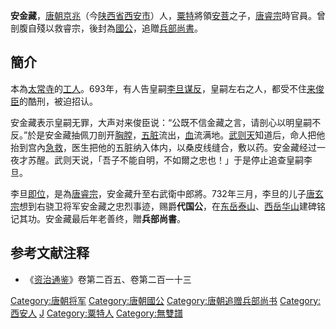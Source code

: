 '''安金藏'''，[[唐朝|唐朝]][[京兆|京兆]]（今[[陕西省|陕西省]][[西安市|西安市]]）人，[[粟特|粟特]]將領[[安菩|安菩]]之子，[[唐睿宗|唐睿宗]]時官員。曾剖腹自殘以救睿宗，後封為[[國公|國公]]，追贈[[兵部尚書|兵部尚書]]。

==簡介==
本為[[太常寺|太常寺]]的[[工人|工人]]。693年，有人告皇嗣[[李旦|李旦]][[谋反|谋反]]，皇嗣左右之人，都受不住[[来俊臣|来俊臣]]的酷刑，被迫招认。

安金藏表示皇嗣无罪，大声对来俊臣说：“公既不信金藏之言，请剖心以明皇嗣不反。”於是安金藏抽佩刀剖开[[胸|胸膛]]，[[五脏|五脏]]流出，[[血|血]]流满地。[[武则天|武则天]]知道后，命人把他抬到宫內[[急救|急救]]，医生把他的五脏纳入体内，以桑皮线缝合，敷以药。安金藏经过一夜才苏醒。武则天说，「吾子不能自明，不如爾之忠也！」于是停止追查皇嗣李旦。

李旦[[即位|即位]]，是為[[唐睿宗|唐睿宗]]，安金藏升至右武衛中郎將。732年三月，李旦的儿子[[唐玄宗|唐玄宗]]想到右骁卫将军安金藏之忠烈事迹，赐爵'''代国公'''，在[[东岳|东岳]][[泰山|泰山]]、[[西岳|西岳]][[华山|华山]]建碑铭记其功。安金藏最后年老善终，贈'''兵部尚書'''。

==参考文献注释==
*《[[资治通鉴|资治通鉴]]》卷第二百五、卷第二百一十三

{{DEFAULTSORT:A}}
[[Category:唐朝将军|Category:唐朝将军]]
[[Category:唐朝國公|Category:唐朝國公]]
[[Category:唐朝追赠兵部尚书|Category:唐朝追赠兵部尚书]]
[[Category:西安人|Category:西安人]]
[[Category:安姓|J]]
[[Category:粟特人|Category:粟特人]]
[[Category:無雙譜|Category:無雙譜]]